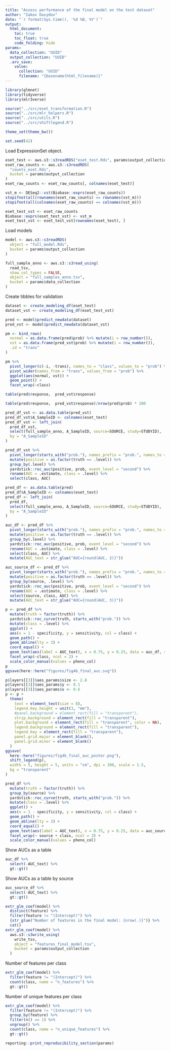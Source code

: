 ```yaml
---
title: "Assess performance of the final model on the test dataset"
author: "Iakov Davydov"
date: "`r format(Sys.time(), '%d %B, %Y')`"
output:
  html_document:
    toc: true
    toc_float: true
    code_folding: hide
params:
  data_collection: "UUID"
  output_collection: "UUID"
  .arv_save:
    value:
      collection: "UUID"
      filename: "{basename(html_filename)}"
---
```


```r
library(glmnet)
library(tidyverse)
library(mlr3verse)
```

```r
source("../src/eset_transformation.R")
source("../src/mlr_helpers.R")
source("../src/utils.R")
source("../src/shiftlegend.R")
```

```r
theme_set(theme_bw())
```

```r
set.seed(42)
```

Load ExpressionSet object.
```r
eset_test <- aws.s3::s3readRDS("eset_test.Rds", params$output_collection)
eset_raw_counts <- aws.s3::s3readRDS(
  "counts_eset.Rds",
  bucket = params$output_collection
)
eset_raw_counts <- eset_raw_counts[, colnames(eset_test)]
```

```r
vst_m <- DESeq2::vst(Biobase::exprs(eset_raw_counts))
stopifnot(all(rownames(eset_raw_counts) == rownames(vst_m)))
stopifnot(all(colnames(eset_raw_counts) == colnames(vst_m)))

eset_test_vst <- eset_raw_counts
Biobase::exprs(eset_test_vst) <- vst_m
eset_test_vst <- eset_test_vst[rownames(eset_test), ]
```

Load models
```r
model <- aws.s3::s3readRDS(
  object = "full_model.Rds",
  bucket = params$output_collection
)
```

```r
full_sample_anno <- aws.s3::s3read_using(
  read_tsv,
  show_col_types = FALSE,
  object = "full_samples_anno.tsv",
  bucket = params$data_collection
)
```

Create tibbles for validation
```r
dataset <- create_modeling_df(eset_test)
dataset_vst <- create_modeling_df(eset_test_vst)
```

```r
pred <- model$predict_newdata(dataset)
pred_vst <- model$predict_newdata(dataset_vst)
```

```r
pm <- bind_rows(
  normal = as.data.frame(pred$prob) %>% mutate(i = row_number()),
  vst = as.data.frame(pred_vst$prob) %>% mutate(i = row_number()),
  .id = "trans"
) 

pm %>%
  pivot_longer(c(-i, -trans), names_to = "class", values_to = "prob") %>%
  pivot_wider(names_from = "trans", values_from = "prob") %>%
  ggplot(aes(normal, vst)) +
  geom_point() +
  facet_wrap(~class)

table(pred$response,  pred_vst$response)

table(pred$response,  pred_vst$response)/nrow(pred$prob) * 100
```

```r
pred_df_vst <- as.data.table(pred_vst)
pred_df_vst$A_SampleID <- colnames(eset_test)
pred_df_vst <- left_join(
  pred_df_vst,
  select(full_sample_anno, A_SampleID, source=SOURCE, study=STUDYID),
  by = "A_SampleID"
)

pred_df_vst %>%
  pivot_longer(starts_with("prob."), names_prefix = "prob.", names_to = ".level", values_to = "prob") %>%
  mutate(positive = as.factor(truth == .level)) %>%
  group_by(.level) %>%
  yardstick::roc_auc(positive, prob, event_level = "second") %>%
  rename(AUC = .estimate, class = .level) %>%
  select(class, AUC)
```

```r
pred_df <- as.data.table(pred)
pred_df$A_SampleID <- colnames(eset_test)
pred_df <- left_join(
  pred_df,
  select(full_sample_anno, A_SampleID, source=SOURCE, study=STUDYID),
  by = "A_SampleID"
)
```

```r
auc_df <- pred_df %>%
  pivot_longer(starts_with("prob."), names_prefix = "prob.", names_to = ".level", values_to = "prob") %>%
  mutate(positive = as.factor(truth == .level)) %>%
  group_by(.level) %>%
  yardstick::roc_auc(positive, prob, event_level = "second") %>%
  rename(AUC = .estimate, class = .level) %>%
  select(class, AUC) %>%
  mutate(AUC_text = str_glue("AUC={round(AUC, 3)}"))

auc_source_df <- pred_df %>%
  pivot_longer(starts_with("prob."), names_prefix = "prob.", names_to = ".level", values_to = "prob") %>%
  mutate(positive = as.factor(truth == .level)) %>%
  group_by(source, .level) %>%
  yardstick::roc_auc(positive, prob, event_level = "second") %>%
  rename(AUC = .estimate, class = .level) %>%
  select(source, class, AUC) %>%
  mutate(AUC_text = str_glue("AUC={round(AUC, 3)}"))
```

```r
p <- pred_df %>%
  mutate(truth = factor(truth)) %>%
  yardstick::roc_curve(truth, starts_with("prob.")) %>%
  mutate(class = .level) %>%
  ggplot() +
  aes(x = 1 - specificity, y = sensitivity, col = class) +
  geom_path() +
  geom_abline(lty = 3) +
  coord_equal() +
  geom_text(aes(label = AUC_text), x = 0.75, y = 0.25, data = auc_df, show.legend = FALSE) +
  facet_wrap(~class, ncol = 2) +
  scale_color_manual(values = pheno_col)
p
ggsave(here::here("figures/fig4b_final_auc.svg"))
```

```r
p$layers[[3]]$aes_params$size <- 2.8
p$layers[[3]]$aes_params$y <- 0.1
p$layers[[3]]$aes_params$x <- 0.6
p <- p +
  theme(
    text = element_text(size = 8),
    legend.key.height = unit(3, "mm"),
    #panel.background = element_rect(fill = "transparent"),
    strip.background = element_rect(fill = "transparent"),
    plot.background = element_rect(fill = "transparent", color = NA),
    legend.background = element_rect(fill = "transparent"),
    legend.key = element_rect(fill = "transparent"),
    panel.grid.major = element_blank(),
    panel.grid.minor = element_blank()
  )
ggsave(
  here::here("figures/fig4b_final_auc_poster.png"),
  shift_legend(p),
  width = 5, height = 5, units = "cm", dpi = 300, scale = 1.5,
  bg = "transparent"
)
```

```r
pred_df %>%
  mutate(truth = factor(truth)) %>%
  group_by(source) %>%
  yardstick::roc_curve(truth, starts_with("prob.")) %>%
  mutate(class = .level) %>%
  ggplot() +
  aes(x = 1 - specificity, y = sensitivity, col = class) +
  geom_path() +
  geom_abline(lty = 3) +
  coord_equal() +
  geom_text(aes(label = AUC_text), x = 0.75, y = 0.25, data = auc_source_df, show.legend = FALSE) +
  facet_wrap(~ source + class, ncol = 3) +
  scale_color_manual(values = pheno_col)
```

Show AUCs as a table
```r
auc_df %>%
  select(-AUC_text) %>%
  gt::gt()
```

Show AUCs as a table by source
```r
auc_source_df %>%
  select(-AUC_text) %>%
  gt::gt()
```


```r
extr_glm_coef(model) %>%
  distinct(feature) %>%
  filter(feature != "(Intercept)") %>%
  {str_glue("Number of features in the final model: {nrow(.)}")} %>%
  cat()
extr_glm_coef(model) %>%
  aws.s3::s3write_using(
    write_tsv,
    object = "features_final_model.tsv",
    bucket = params$output_collection
  )
```

Number of features per class
```r
extr_glm_coef(model) %>%
  filter(feature != "(Intercept)") %>%
  count(class, name = "n_features") %>%
  gt::gt()
```
Number of unique features per class
```r
extr_glm_coef(model) %>%
  filter(feature != "(Intercept)") %>%
  group_by(feature) %>%
  filter(n() == 1) %>%
  ungroup() %>%
  count(class, name = "n_unique_features") %>%
  gt::gt()
```

```r
reporting::print_reproducibility_section(params)
```

